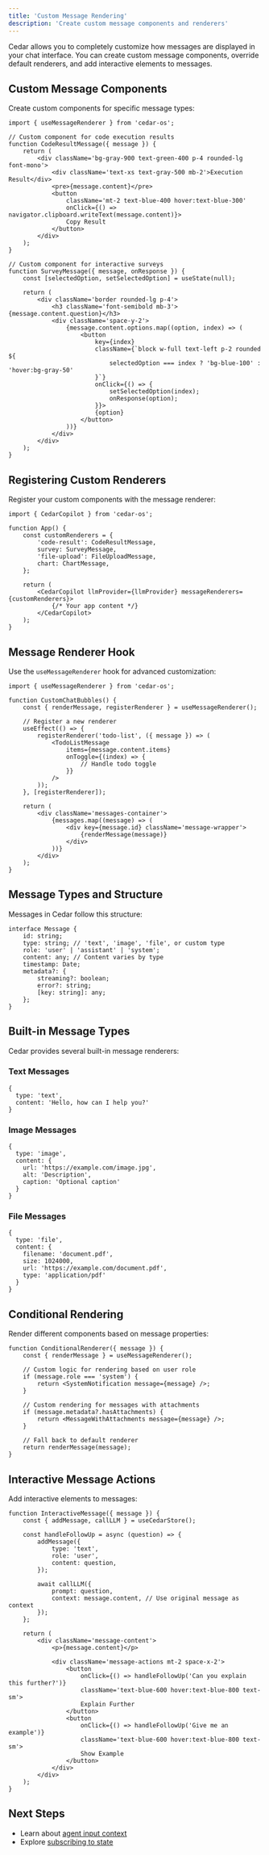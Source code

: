 ```yaml
---
title: 'Custom Message Rendering'
description: 'Create custom message components and renderers'
---
```


Cedar allows you to completely customize how messages are displayed in your chat interface. You can create custom message components, override default renderers, and add interactive elements to messages.

## Custom Message Components

Create custom components for specific message types:

```tsx
import { useMessageRenderer } from 'cedar-os';

// Custom component for code execution results
function CodeResultMessage({ message }) {
	return (
		<div className='bg-gray-900 text-green-400 p-4 rounded-lg font-mono'>
			<div className='text-xs text-gray-500 mb-2'>Execution Result</div>
			<pre>{message.content}</pre>
			<button
				className='mt-2 text-blue-400 hover:text-blue-300'
				onClick={() => navigator.clipboard.writeText(message.content)}>
				Copy Result
			</button>
		</div>
	);
}

// Custom component for interactive surveys
function SurveyMessage({ message, onResponse }) {
	const [selectedOption, setSelectedOption] = useState(null);

	return (
		<div className='border rounded-lg p-4'>
			<h3 className='font-semibold mb-3'>{message.content.question}</h3>
			<div className='space-y-2'>
				{message.content.options.map((option, index) => (
					<button
						key={index}
						className={`block w-full text-left p-2 rounded ${
							selectedOption === index ? 'bg-blue-100' : 'hover:bg-gray-50'
						}`}
						onClick={() => {
							setSelectedOption(index);
							onResponse(option);
						}}>
						{option}
					</button>
				))}
			</div>
		</div>
	);
}
```

## Registering Custom Renderers

Register your custom components with the message renderer:

```tsx
import { CedarCopilot } from 'cedar-os';

function App() {
	const customRenderers = {
		'code-result': CodeResultMessage,
		survey: SurveyMessage,
		'file-upload': FileUploadMessage,
		chart: ChartMessage,
	};

	return (
		<CedarCopilot llmProvider={llmProvider} messageRenderers={customRenderers}>
			{/* Your app content */}
		</CedarCopilot>
	);
}
```

## Message Renderer Hook

Use the `useMessageRenderer` hook for advanced customization:

```tsx
import { useMessageRenderer } from 'cedar-os';

function CustomChatBubbles() {
	const { renderMessage, registerRenderer } = useMessageRenderer();

	// Register a new renderer
	useEffect(() => {
		registerRenderer('todo-list', ({ message }) => (
			<TodoListMessage
				items={message.content.items}
				onToggle={(index) => {
					// Handle todo toggle
				}}
			/>
		));
	}, [registerRenderer]);

	return (
		<div className='messages-container'>
			{messages.map((message) => (
				<div key={message.id} className='message-wrapper'>
					{renderMessage(message)}
				</div>
			))}
		</div>
	);
}
```

## Message Types and Structure

Messages in Cedar follow this structure:

```tsx
interface Message {
	id: string;
	type: string; // 'text', 'image', 'file', or custom type
	role: 'user' | 'assistant' | 'system';
	content: any; // Content varies by type
	timestamp: Date;
	metadata?: {
		streaming?: boolean;
		error?: string;
		[key: string]: any;
	};
}
```

## Built-in Message Types

Cedar provides several built-in message renderers:

### Text Messages

```tsx
{
  type: 'text',
  content: 'Hello, how can I help you?'
}
```

### Image Messages

```tsx
{
  type: 'image',
  content: {
    url: 'https://example.com/image.jpg',
    alt: 'Description',
    caption: 'Optional caption'
  }
}
```

### File Messages

```tsx
{
  type: 'file',
  content: {
    filename: 'document.pdf',
    size: 1024000,
    url: 'https://example.com/document.pdf',
    type: 'application/pdf'
  }
}
```

## Conditional Rendering

Render different components based on message properties:

```tsx
function ConditionalRenderer({ message }) {
	const { renderMessage } = useMessageRenderer();

	// Custom logic for rendering based on user role
	if (message.role === 'system') {
		return <SystemNotification message={message} />;
	}

	// Custom rendering for messages with attachments
	if (message.metadata?.hasAttachments) {
		return <MessageWithAttachments message={message} />;
	}

	// Fall back to default renderer
	return renderMessage(message);
}
```

## Interactive Message Actions

Add interactive elements to messages:

```tsx
function InteractiveMessage({ message }) {
	const { addMessage, callLLM } = useCedarStore();

	const handleFollowUp = async (question) => {
		addMessage({
			type: 'text',
			role: 'user',
			content: question,
		});

		await callLLM({
			prompt: question,
			context: message.content, // Use original message as context
		});
	};

	return (
		<div className='message-content'>
			<p>{message.content}</p>

			<div className='message-actions mt-2 space-x-2'>
				<button
					onClick={() => handleFollowUp('Can you explain this further?')}
					className='text-blue-600 hover:text-blue-800 text-sm'>
					Explain Further
				</button>
				<button
					onClick={() => handleFollowUp('Give me an example')}
					className='text-blue-600 hover:text-blue-800 text-sm'>
					Show Example
				</button>
			</div>
		</div>
	);
}
```

## Next Steps

- Learn about [agent input context](/getting-started/chat/agent-input-context)
- Explore [subscribing to state](/getting-started/chat/subscribing-state)
